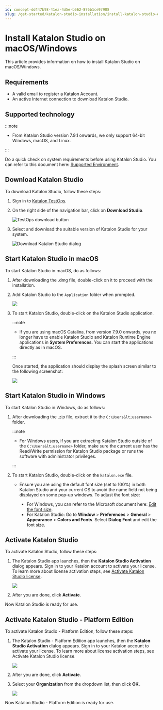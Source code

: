 ```yaml
---
id: concept-dd447b98-41ea-4d5e-b562-876b1ce97908
slug: /get-started/katalon-studio-installation/install-katalon-studio-on-macos-windows
---
```


# Install Katalon Studio on macOS/Windows

This article provides information on how to install Katalon Studio on macOS/Windows.

## Requirements

-   A valid email to register a Katalon Account.
-   An active Internet connection to download Katalon Studio.

## Supported technology


:::note

-   From Katalon Studio version 7.9.1 onwards, we only support 64-bit Windows, macOS, and Linux.


:::

Do a quick check on system requirements before using Katalon Studio. You can refer to this document here: [Supported Environment](/supported-execution-environments/supported-environments-for-katalon-studio-and-katalon-runtime-engine-kre#).

## Download Katalon Studio

To download Katalon Studio, follow these steps:

1.  Sign in to [Katalon TestOps](https://testops.katalon.io/).

2.  On the right side of the navigation bar, click on **Download Studio**.

    <img src="/doc_images/Global_reuse/Common_tasks_warehouse/Katalon_Studio/image/to-download-studio.png" width={700} alt="TestOps download button" />

3.  Select and download the suitable version of Katalon Studio for your system.

    <img src="/doc_images/Global_reuse/Images_warehouse/Katalon_TestOps/to_get_started/kt-download-ks.png" width={500} alt="Download Katalon Studio dialog" />


## Start Katalon Studio in macOS

To start Katalon Studio in macOS, do as follows:

1.  After downloading the .dmg file, double-click on it to proceed with the installation.

2.  Add Katalon Studio to the <code>Application</code> folder when prompted.

    <img src="/doc_images/Documents/Get_Started/Katalon_Studio_Installation/Install_Katalon_Studio_on_macOS_and_Windows/Images/ks-application.png" width={600} />

3.  To start Katalon Studio, double-click on the Katalon Studio application.

    
    :::note

    -   If you are using macOS Catalina, from version 7.9.0 onwards, you no longer have to enable Katalon Studio and Katalon Runtime Engine applications in **System Preferences**. You can start the applications directly as in macOS.

    :::

    Once started, the application should display the splash screen similar to the following screenshot:

    <img src="/doc_images/Documents/Get_Started/Katalon_Studio_Installation/Install_Katalon_Studio_on_macOS_and_Windows/Images/ks-855-activating.png" width={500} />


## Start Katalon Studio in Windows

To start Katalon Studio in Windows, do as follows:

1.  After downloading the .zip file, extract it to the <code>C:\Users\&lt;username&gt;</code> folder.

    
    :::note

    -   For Windows users, if you are extracting Katalon Studio outside of the <code>C:\Users\&lt;username&gt;</code> folder, make sure the current user has the Read/Write permission for Katalon Studio package or runs the software with administrator privileges.

    :::

2.  To start Katalon Studio, double-click on the <code>katalon.exe</code> file.

    -   Ensure you are using the default font size \(set to 100%\) in both Katalon Studio and your current OS to avoid the name field not being displayed on some pop-up windows. To adjust the font size:

        -   For Windows, you can refer to the Microsoft document here: [Edit the font size](https://support.microsoft.com/en-us/windows/change-the-size-of-text-in-windows-10-1d5830c3-eee3-8eaa-836b-abcc37d99b9a).
        -   For Katalon Studio: Go to **Window** &gt; **Preferences** &gt; **General** &gt; **Appearance** &gt; **Colors and Fonts**. Select **Dialog Font** and edit the font size.

## Activate Katalon Studio

To activate Katalon Studio, follow these steps:

1.  The Katalon Studio app launches, then the **Katalon Studio Activation** dialog appears. Sign in to your Katalon account to activate your license. To learn more about license activation steps, see [Activate Katalon Studio license](/administer/katalon-studio-enterprise-and-katalon-runtime-engine-license/activate-a-katalon-license).

    <img src="/doc_images/Documents/Get_Started/Katalon_Studio_Installation/Install_Katalon_Studio_on_macOS_and_Windows/Images/ks-850-se-activation.png" width={500} />

2.  After you are done, click **Activate**.


Now Katalon Studio is ready for use.

## Activate Katalon Studio - Platform Edition

To activate Katalon Studio - Platform Edition, follow these steps:

1.  The Katalon Studio - Platform Edition app launches, then the **Katalon Studio Activation** dialog appears. Sign in to your Katalon account to activate your license. To learn more about license activation steps, see Activate Katalon Studio license.

    <img src="/doc_images/Documents/Get_Started/Katalon_Studio_Installation/Install_Katalon_Studio_on_macOS_and_Windows/Images/ks-850-pe-activation.png" width={500} />

2.  After you are done, click **Activate**.

3.  Select your **Organization** from the dropdown list, then click **OK**.

    <img src="/doc_images/Documents/Get_Started/Katalon_Studio_Installation/Install_Katalon_Studio_on_macOS_and_Windows/Images/ks-850-pe-activation-dialog-full.png" width={500} />


Now Katalon Studio - Platform Edition is ready for use.
